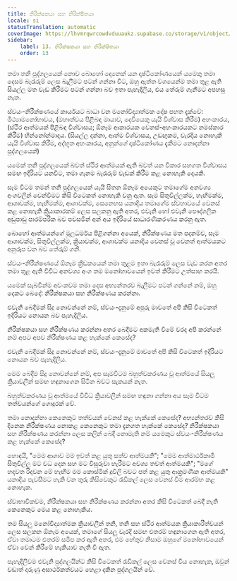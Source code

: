 ```yaml
---
title: නිරීක්ෂකයා සහ නිරීක්ෂිතයා
locale: si
statusTranslation: automatic
coverImage: https://lhvmrqwrcowdvduuaukz.supabase.co/storage/v1/object/public/strapi-uploads/small_cover-tratado-de-psicologia-revolucionaria.webp-5e15e1cec4e0ebebcde5d7fc7565d8fd.webp
sidebar:
    label: 13. නිරීක්ෂකයා සහ නිරීක්ෂිතයා
    order: 13
---
```

තමා තනි පුද්ගලයෙක් නොව බොහෝ දෙනෙක් යන දෘෂ්ටිකෝණයෙන් යමෙකු තමා දෙසම බැරෑරුම් ලෙස බැලීමට පටන් ගන්නා විට, ඔහු ඇත්ත වශයෙන්ම තමා තුළ ඇති සියල්ල මත වැඩ කිරීමට පටන් ගන්නා බව ඉතා පැහැදිලිය, එය තේරුම් ගැනීමට අපහසු නැත.

ස්වයං-නිරීක්ෂණයේ කාර්යයට බාධා වන මනෝවිද්‍යාත්මක දෝෂ පහත දැක්වේ: මිථ්‍යාමනෝභාවය, (මහාත්වය පිළිබඳ මායාව, දෙවියෙකු යැයි විශ්වාස කිරීම) අහංකාරය, (ස්ථිර ආත්මයක් පිළිබඳ විශ්වාසය; ඕනෑම ආකාරයක වෙනස්-අහංකාරයකට නමස්කාර කිරීම) භින්නෝන්මාදය. (සියල්ල දන්නා, ආත්ම විශ්වාසය, උඩඟුකම, වැරදිය නොහැකි යැයි විශ්වාස කිරීම, අද්භූත අහංකාරය, අනුන්ගේ දෘෂ්ටිකෝණය දැකීමට නොදන්නා පුද්ගලයෙක්)

යමෙක් තනි පුද්ගලයෙක් බවත් ස්ථිර ආත්මයක් ඇති බවත් යන විකාර සහගත විශ්වාසය සමඟ ඉදිරියට යනවිට, තමා ගැනම බැරෑරුම් වැඩක් කිරීම කළ නොහැකි දෙයකි.

සෑම විටම තමන් තනි පුද්ගලයෙක් යැයි සිතන ඕනෑම අයෙකුට තමාගේම අනවශ්‍ය අංගවලින් වෙන්වීමට කිසි විටෙකත් නොහැකි වනු ඇත. සෑම සිතුවිල්ලක්ම, හැඟීමක්ම, ආශාවක්ම, හැඟීමක්ම, ආශාවක්ම, සෙනෙහස යනාදිය තමාගේම ස්වභාවයේ වෙනස් කළ නොහැකි ක්‍රියාකාරකම් ලෙස සලකනු ඇති අතර, එවැනි හෝ එවැනි පෞද්ගලික අඩුපාඩු පාරම්පරික බව පවසමින් අන් අය ඉදිරියේ සාධාරණීකරණය කරනු ඇත.

බොහෝ ආත්මයන්ගේ මූලධර්මය පිළිගන්නා අයෙක්, නිරීක්ෂණය මත පදනම්ව, සෑම ආශාවක්ම, සිතුවිල්ලක්ම, ක්‍රියාවක්ම, ආශාවක්ම යනාදිය වෙනස් වූ වෙනත් ආත්මයකට අනුරූප වන බව තේරුම් ගනී.

ස්වයං-නිරීක්ෂණයේ ඕනෑම ක්‍රීඩකයෙක් තමා තුළම ඉතා බැරෑරුම් ලෙස වැඩ කරන අතර තමා තුළ ඇති විවිධ අනවශ්‍ය අංග තම මනෝභාවයෙන් ඉවත් කිරීමට උත්සාහ කරයි.

යමෙක් සැබවින්ම අවංකවම තමා දෙස අභ්‍යන්තරව බැලීමට පටන් ගන්නේ නම්, ඔහු දෙකට බෙදේ: නිරීක්ෂකයා සහ නිරීක්ෂණය කරන්නා.

එවැනි බෙදීමක් සිදු නොවන්නේ නම්, ස්වයං-දැනුමේ අපූරු මාවතේ අපි කිසි විටෙකත් ඉදිරියට නොයන බව පැහැදිලිය.

නිරීක්ෂකයා සහ නිරීක්ෂණය කරන්නා අතර බෙදීමට අකමැති වීමේ වරද අපි කරන්නේ නම් අපට අපව නිරීක්ෂණය කළ හැක්කේ කෙසේද?

එවැනි බෙදීමක් සිදු නොවන්නේ නම්, ස්වයං-දැනුමේ මාවතේ අපි කිසි විටෙකත් ඉදිරියට නොයන බව පැහැදිලිය.

මෙම බෙදීම සිදු නොවන්නේ නම්, අප සැමවිටම බහුත්වකරණය වූ ආත්මයේ සියලු ක්‍රියාවලීන් සමඟ හඳුනාගෙන සිටින බවට සැකයක් නැත.

බහුත්වකරණය වූ ආත්මයේ විවිධ ක්‍රියාවලීන් සමඟ හඳුනා ගන්නා අය සෑම විටම තත්වයන්ගේ ගොදුරක් වේ.

තමා නොදන්නා කෙනෙකුට තත්වයන් වෙනස් කළ හැක්කේ කෙසේද? අභ්‍යන්තරව කිසි දිනෙක නිරීක්ෂණය නොකළ කෙනෙකුට තමා දැනගත හැක්කේ කෙසේද? නිරීක්ෂකයා සහ නිරීක්ෂණය කරන්නා ලෙස කලින් බෙදී නොමැති නම් යමෙකුට ස්වයං-නිරීක්ෂණය කළ හැක්කේ කෙසේද?

හොඳයි, "මෙම ආශාව මම ඉවත් කළ යුතු සත්ව ආත්මයකි"; "මෙම ආත්මාර්ථකාමී සිතුවිල්ල මට වධ දෙන සහ මට විසුරුවා හැරීමට අවශ්‍ය තවත් ආත්මයකි"; "මගේ හදවත රිදවන මේ හැඟීම මම කොස්මික් දූවිලි බවට පත් කළ යුතු ආක්‍රමණික ආත්මයකි" යනාදිය පැවසීමට හැකි වන තුරු කිසිවෙකුට රැඩිකල් ලෙස වෙනස් වීම ආරම්භ කළ නොහැක.

ස්වාභාවිකවම, නිරීක්ෂකයා සහ නිරීක්ෂණය කරන්නා අතර කිසි විටෙකත් බෙදී නැති කෙනෙකුට මෙය කළ නොහැකිය.

තම සියලු මනෝවිද්‍යාත්මක ක්‍රියාවලීන් තනි, තනි සහ ස්ථිර ආත්මයක ක්‍රියාකාරීත්වයන් ලෙස සලකන ඕනෑම අයෙක්, තමාගේ සියලු වැරදි සමඟ එතරම් හඳුනාගෙන ඇති අතර, ඒවා තමාටම එතරම් සමීප කර ඇති අතර, එම හේතුව නිසාම ඔහුගේ මනෝභාවයෙන් ඒවා වෙන් කිරීමේ හැකියාව නැති වී ඇත.

පැහැදිලිවම එවැනි පුද්ගලයින්ට කිසි විටෙකත් රැඩිකල් ලෙස වෙනස් විය නොහැක, ඔවුන් වඩාත් දරුණු අසාර්ථකත්වයට හෙළා දකින පුද්ගලයින් වේ.

